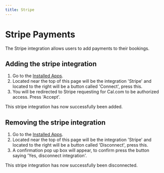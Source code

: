 ```yaml
---
title: Stripe
---
```


# Stripe Payments

The Stripe integration allows users to add payments to their bookings.

## Adding the stripe integration

1. Go to the [Installed Apps](https://app.cal.com/apps/installed).
2. Located near the top of this page will be the integration 'Stripe' and located to the right will be a button called 'Connect', press this.
3. You will be redirected to Stripe requesting for Cal.com to be authorized access. Press 'Accept'.

This stripe integration has now successfully been added.

## Removing the stripe integration

1. Go to the [Installed Apps](https://app.cal.com/apps/installed).
2. Located near the top of this page will be the integration 'Stripe' and located to the right will be a button called 'Disconnect', press this.
3. A confirmation pop up box will appear, to confirm press the button saying 'Yes, disconnect integration'.

This stripe integration has now successfully been disconnected.
